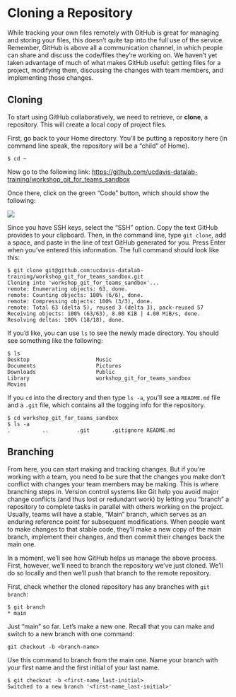 Cloning a Repository
====================

While tracking your own files remotely with GitHub is great for managing
and storing your files, this doesn't quite tap into the full use of the
service. Remember, GitHub is above all a communication channel, in which
people can share and discuss the code/files they're working on. We
haven't yet taken advantage of much of what makes GitHub useful: getting
files for a project, modifying them, discussing the changes with team
members, and implementing those changes.

Cloning
-------

To start using GitHub collaboratively, we need to retrieve, or
**clone**, a repository. This will create a local copy of project files.

First, go back to your Home directory. You'll be putting a repository
here (in command line speak, the repository will be a "child" of Home).

```
$ cd ~
```

Now go to the following link:
<https://github.com/ucdavis-datalab-training/workshop_git_for_teams_sandbox>

Once there, click on the green "Code" button, which should show the
following:

![](./img/clone_repository_github_view.png)

Since you have SSH keys, select the "SSH" option. Copy the text GitHub
provides to your clipboard. Then, in the command line, type `git clone`,
add a space, and paste in the line of text GitHub generated for you.
Press Enter when you've entered this information. The full command
should look like this:

```
$ git clone git@github.com:ucdavis-datalab-training/workshop_git_for_teams_sandbox.git
Cloning into 'workshop_git_for_teams_sandbox'...
remote: Enumerating objects: 63, done.
remote: Counting objects: 100% (6/6), done.
remote: Compressing objects: 100% (3/3), done.
remote: Total 63 (delta 5), reused 3 (delta 3), pack-reused 57
Receiving objects: 100% (63/63), 8.00 KiB | 4.00 MiB/s, done.
Resolving deltas: 100% (18/18), done.
```

If you'd like, you can use `ls` to see the newly made directory. You
should see something like the following:

```
$ ls
Desktop                     Music
Documents                   Pictures                      
Downloads                   Public    
Library                     workshop_git_for_teams_sandbox
Movies   
```

If you `cd` into the directory and then type `ls -a`, you'll see a
`README.md` file and a `.git` file, which contains all the logging info
for the repository.

```
$ cd workshop_git_for_teams_sandbox 
$ ls -a
.          ..         .git       .gitignore README.md
```

Branching
---------

From here, you can start making and tracking changes. But if you're
working with a team, you need to be sure that the changes you make don't
conflict with changes your team members may be making. This is where
branching steps in. Version control systems like Git help you avoid
major change conflicts (and thus lost or redundant work) by letting you
"branch" a repository to complete tasks in parallel with others working
on the project. Usually, teams will have a stable, "Main" branch, which
serves as an enduring reference point for subsequent modifications. When
people want to make changes to that stable code, they'll make a new copy
of the main branch, implement their changes, and then commit their
changes back the main one.

In a moment, we'll see how GitHub helps us manage the above process.
First, however, we'll need to branch the repository we've just cloned.
We'll do so locally and then we'll push that branch to the remote
repository.

First, check whether the cloned repository has any branches with
`git branch`:

```
$ git branch
* main
```

Just "main" so far. Let's make a new one. Recall that you can make and
switch to a new branch with one command:

```
git checkout -b <branch-name>
```

Use this command to branch from the main one. Name your branch with your
first name and the first initial of your last name.

```
$ git checkout -b <first-name_last-initial>
Switched to a new branch '<first-name_last-initial>'
```
